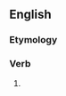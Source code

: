 ==English==

===Etymology===
{{suffix|consult|eth|lang=en}}

===Verb===
{{head|en|verb form}}

# {{en-archaic third-person singular of|consult}}